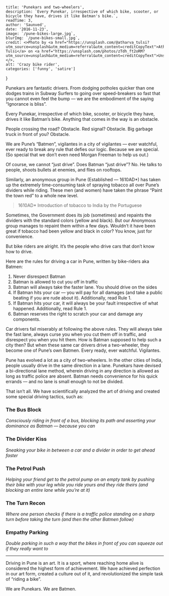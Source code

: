 
    title: 'Punekars and two-wheelers',
    description: `Every Punekar, irrespective of which bike, scooter, or bicycle they have, drives it like Batman's bike.`,
    readTime: 3,
    author: 'Saunved',
    date: '2016-11-23',
    image: `/pune-bikes-large.jpg`,
    blurImg: `/pune-bikes-small.jpg`,
    credit: <>Photo by <a href="https://unsplash.com/@atharva_tulsi?utm_source=unsplash&utm_medium=referral&utm_content=creditCopyText">Atharva Tulsi</a> on <a href="https://unsplash.com/photos/zTdh_ft2oRM?utm_source=unsplash&utm_medium=referral&utm_content=creditCopyText">Unsplash</a></>,
    alt: 'Crazy bike rider',
    categories: ['funny', 'satire']
}


Punekars are fantastic drivers. From dodging potholes quicker than one dodges trains in Subway Surfers to going over speed-breakers so fast that you cannot even feel the bump — we are the embodiment of the saying “Ignorance is bliss”.

Every Punekar, irrespective of which bike, scooter, or bicycle they have, drives it like Batman’s bike. Anything that comes in the way is an obstacle.

People crossing the road? Obstacle.
Red signal? Obstacle.
Big garbage truck in front of you? Obstacle.

We are Pune’s “Batmen”, vigilantes in a city of vigilantes — ever watchful, ever ready to break any rule that defies our logic. Because we are special. (So special that we don’t even need Morgan Freeman to help us out.)

Of course, we cannot “just drive”. Does Batman “just drive”? No. He talks to people, shoots bullets at enemies, and flies on rooftops.

Similarly, an anonymous group in Pune (Established — 1610AD*) has taken up the extremely time-consuming task of spraying tobacco all over Pune’s dividers while riding. These men (and women) have taken the phrase “Paint the town red” to a whole new level.

> 1610AD* Introduction of tobacco to India by the Portuguese

Sometimes, the Government does its job (sometimes) and repaints the dividers with the standard colors (yellow and black). But our Anonymous group manages to repaint them within a few days. Wouldn’t it have been great if tobacco had been yellow and black in color? You know, just for convenience.

But bike riders are alright. It’s the people who drive cars that don’t know how to drive.

Here are the rules for driving a car in Pune, written by bike-riders aka Batmen:

1. Never disrespect Batman
2. Batman is allowed to cut you off in traffic
3. Batman will always take the faster lane. You should drive on the sides
4. If Batman hits your car — you will pay for all damages (and take a public beating if you are rude about it). Additionally, read Rule 1.
5. If Batman hits your car, it will always be your fault irrespective of what happened. Additionally, read Rule 1.
6. Batman reserves the right to scratch your car and damage any components.

Car drivers fail miserably at following the above rules. They will always take the fast lane, always curse you when you cut them off in traffic, and disrespect you when you hit them. How is Batman supposed to help such a city then? But when these same car drivers drive a two-wheeler, they become one of Pune’s own Batmen. Every ready, ever watchful. Vigilantes.

Pune has evolved a lot as a city of two-wheelers. In the other cities of India, people usually drive in the same direction in a lane. Punekars have devised a bi-directional lane method, wherein driving in any direction is allowed as long as traffic police are absent. Batman needs convenience for his quick errands — and no lane is small enough to not be divided.

That isn’t all. We have scientifically analyzed the art of driving and created some special driving tactics, such as:

### The Bus Block
_Consciously riding in front of a bus, blocking its path and asserting your dominance as Batman — because you can_

### The Divider Kiss
_Sneaking your bike in between a car and a divider in order to get ahead faster_

### The Petrol Push
_Helping your friend get to the petrol pump on an empty tank by pushing their bike with your leg while you ride yours and they ride theirs (and blocking an entire lane while you’re at it)_

### The Turn Recon
_Where one person checks if there is a traffic police standing on a sharp turn before taking the turn (and then the other Batmen follow)_

### Empathy Parking
_Double parking in such a way that the bikes in front of you can squeeze out if they really want to_

* * *

Driving in Pune is an art. It is a sport, where reaching home alive is considered the highest form of achievement. We have achieved perfection in our art form, created a culture out of it, and revolutionized the simple task of “riding a bike”.

We are Punekars. We are Batmen.


